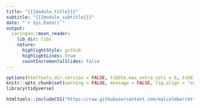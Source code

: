 ```yaml
---
title: "{{{module_title}}}"
subtitle: "{{{module_subtitle}}}"
date: "`r Sys.Date()`"
output:
  xaringan::moon_reader:
    lib_dir: libs
    nature:
      highlightStyle: github
      highlightLines: true
      countIncrementalSlides: false
---
```


```r
options(htmltools.dir.version = FALSE, tibble.max_extra_cols = 6, tibble.width = 60)
knitr::opts_chunk$set(warning = FALSE, message = FALSE, fig.align = "center", dpi = 320, fig.height = 4)
library(tidyverse)
```

```r
htmltools::includeCSS("https://raw.githubusercontent.com/malcolmbarrett/kakashi/master/kakashi.css")
```


